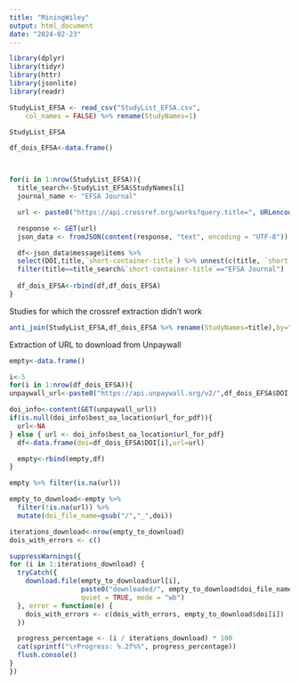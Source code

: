 ```yaml
---
title: "MiningWiley"
output: html_document
date: "2024-02-23"
---
```


```r
library(dplyr)
library(tidyr)
library(httr)
library(jsonlite)
library(readr)

StudyList_EFSA <- read_csv("StudyList_EFSA.csv", 
    col_names = FALSE) %>% rename(StudyNames=1)
```


```r
StudyList_EFSA
```

```r
df_dois_EFSA<-data.frame()



for(i in 1:nrow(StudyList_EFSA)){
  title_search<-StudyList_EFSA$StudyNames[i]
  journal_name <- "EFSA Journal"

  url <- paste0("https://api.crossref.org/works?query.title=", URLencode(title_search), "&query.container-title=", URLencode(journal_name))

  response <- GET(url)
  json_data <- fromJSON(content(response, "text", encoding = "UTF-8"))

  df<-json_data$message$items %>% 
  select(DOI,title,`short-container-title`) %>% unnest(c(title, `short-container-title`)) %>% 
  filter(title==title_search&`short-container-title`=="EFSA Journal")
  
  df_dois_EFSA<-rbind(df,df_dois_EFSA)
}

```

Studies for which the crossref extraction didn't work
```r
anti_join(StudyList_EFSA,df_dois_EFSA %>% rename(StudyNames=title),by="StudyNames")
```

Extraction of URL to download from Unpaywall
```r
empty<-data.frame()

i<-5
for(i in 1:nrow(df_dois_EFSA)){
unpaywall_url<-paste0("https://api.unpaywall.org/v2/",df_dois_EFSA$DOI[i],"?email=marianna.rosso@uzh.ch")

doi_info<-content(GET(unpaywall_url))
if(is.null(doi_info$best_oa_location$url_for_pdf)){
  url<-NA
} else { url <- doi_info$best_oa_location$url_for_pdf}
  df<-data.frame(doi=df_dois_EFSA$DOI[i],url=url)

  empty<-rbind(empty,df)
}
```

```r
empty %>% filter(is.na(url))
```

```r
empty_to_download<-empty %>%   
  filter(!is.na(url)) %>%  
  mutate(doi_file_name=gsub("/","_",doi))

iterations_download<-nrow(empty_to_download)
dois_with_errors <- c()

suppressWarnings({
for (i in 1:iterations_download) {
  tryCatch({
    download.file(empty_to_download$url[i], 
                  paste0("downloaded/", empty_to_download$doi_file_name[i], ".pdf"), 
                  quiet = TRUE, mode = "wb")
  }, error = function(e) {
    dois_with_errors <- c(dois_with_errors, empty_to_download$doi[i])
  })

  progress_percentage <- (i / iterations_download) * 100
  cat(sprintf("\rProgress: %.2f%%", progress_percentage))
  flush.console() 
}
})
```















